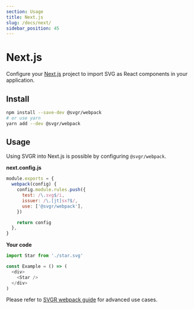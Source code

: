 ```yaml
---
section: Usage
title: Next.js
slug: /docs/next/
sidebar_position: 45
---
```


# Next.js

Configure your [Next.js](https://nextjs.org/) project to import SVG as React components in your application.

<carbon-ad />

## Install

```bash
npm install --save-dev @svgr/webpack
# or use yarn
yarn add --dev @svgr/webpack
```

## Usage

Using SVGR into Next.js is possible by configuring `@svgr/webpack`.

**next.config.js**

```js
module.exports = {
  webpack(config) {
    config.module.rules.push({
      test: /\.svg$/i,
      issuer: /\.[jt]sx?$/,
      use: ['@svgr/webpack'],
    })

    return config
  },
}
```

**Your code**

```js
import Star from './star.svg'

const Example = () => (
  <div>
    <Star />
  </div>
)
```

Please refer to [SVGR webpack guide](/docs/webpack/) for advanced use cases.
